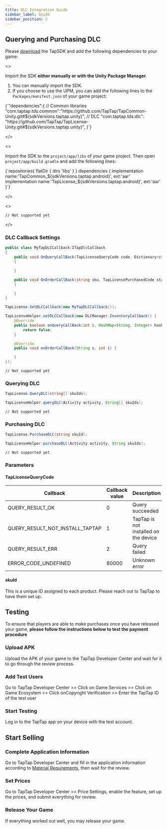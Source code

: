 ```yaml
---
title: DLC Integration Guide
sidebar_label: Guide
sidebar_position: 2
---
```



## Querying and Purchasing DLC

Please [download](/tap-download) the TapSDK and add the following dependencies to your game:

<MultiLang>

<>

Import the SDK **either manually or with the Unity Package Manager**.

1. You can manually import the SDK.
2. If you choose to use the UPM, you can add the following lines to the `Packages/manifest.json` of your game project:

<CodeBlock className="json">
  {`"dependencies":{
    // Common libraries
    "com.taptap.tds.common":"https://github.com/TapTap/TapCommon-Unity.git#${sdkVersions.taptap.unity}",
    // DLC
    "com.taptap.tds.dlc": "https://github.com/TapTap/TapLicense-Unity.git#${sdkVersions.taptap.unity}",
}`}
</CodeBlock>

</>

<>

Import the SDK to the `project/app/libs` of your game project. Then open `project/app/build.gradle` and add the following lines:

<CodeBlock className="groovy">
  {`repositories{
    flatDir {  
        dirs 'libs'  
    }  
}  
dependencies {
    implementation name:'TapCommon_${sdkVersions.taptap.android}', ext:'aar'
    implementation name:'TapLicense_${sdkVersions.taptap.android}', ext:'aar'
}`}
</CodeBlock>

</>

<>

```objc
// Not supported yet
```

</>

</MultiLang>

### DLC Callback Settings

<MultiLang>

```cs
public class MyTapDLCCallback:ITapDlcCallback
{
    public void OnQueryCallBack(TapLicenseQueryCode code, Dictionary<string, object> queryList)
    {

    }

    public void OnOrderCallBack(string sku, TapLicensePurchasedCode status)
    {

    }
}

TapLicense.SetDLCCallback(new MyTapDLCCallback());
```

```java
TapLicenseHelper.setDLCCallback(new DLCManager.InventoryCallback() {
    @Override
    public boolean onQueryCallBack(int i, HashMap<String, Integer> hashMap) {
        return false;
    }

    @Override
    public void onOrderCallBack(String s, int i) {

    }
});
```

```objc
// Not supported yet
```

</MultiLang>

### Querying DLC

<MultiLang>

```cs
TapLicense.QueryDLC(string[] skuIds);
```

```java
TapLicenseHelper.queryDLC(Activity activity, String[] skuIds);
```

```objc
// Not supported yet
```

</MultiLang>

### Purchasing DLC

<MultiLang>

```cs
TapLicense.PurchaseDLC(string skuId);
```

```java
TapLicenseHelper.purchaseDLC(Activity activity, String skuIds);
```

```objc
// Not supported yet
```

</MultiLang>

### Parameters

#### TapLicenseQueryCode

| Callback                        | Callback value | Description                           |
| ------------------------------- | -------------- | ------------------------------------- |
| QUERY_RESULT_OK                 | 0              | Query succeeded                       |
| QUERY_RESULT_NOT_INSTALL_TAPTAP | 1              | TapTap is not installed on the device |
| QUERY_RESULT_ERR                | 2              | Query failed                          |
| ERROR_CODE_UNDEFINED            | 80000          | Unknown error                         |

#### skuId

This is a unique ID assigned to each product. Please reach out to TapTap to have them set up.

## Testing

To ensure that players are able to make purchases once you have released your game, **please follow the instructions below to test the payment procedure**

### Upload APK

Upload the APK of your game to the TapTap Developer Center and wait for it to go through the review process.

### Add Test Users

Go to TapTap Developer Center >> Click on <Blue>Game Services</Blue> >> Click on <Blue>Game Ecosystem</Blue> >> Click on<Blue>Copyright Verification</Blue> >> Enter the TapTap ID of the test user

### Start Testing

Log in to the TapTap app on your device with the test account.

## Start Selling

### Complete Application Information

Go to TapTap Developer Center and fill in the application information according to [Material Requirements](/store/store-material/), then wait for the review.

### Set Prices

Go to TapTap Developer Center >> <Blue>Price Settings</Blue>, enable the feature, set up the prices, and submit everything for review.

### Release Your Game

If everything worked out well, you may release your game.
